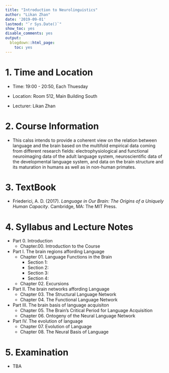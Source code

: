 ```yaml
---
title: "Introduction to Neurolinguistics"
author: "Likan Zhan"
date: '2019-09-01'
lastmod: "`r Sys.Date()`"
show_toc: yes
disable_comments: yes
output:
  blogdown::html_page:
    toc: yes
---
```


# 1. Time and Location

- Time: 19:00 - 20:50, Each Thuesday

- Location: Room 512, Main Building South

- Lecturer: Likan Zhan

# 2. Course Information

- This calss intends to provide a coherent view on the relation between language and the brain based on the multifold empirical data coming from different research fields: electrophysiological and functional neuroimaging data of the adult language system, neuroscientific data of the developmental language system, and data on the brain structure and its maturation in humans as well as in non-human primates.

# 3. TextBook

- Friederici, A. D. (2017). *Language in Our Brain: The Origins of a Uniquely Human Capacity*. Cambridge, MA: The MIT Press.

<!---
- Ahlsen, E. (2006). *Introduction to Neurolinguistics*. Amsterdam, The Netherlands: John Benjamins Publishing.
- Ingram, J. C. L. (2007). *Neurolinguistics: An Introduction to Spoken Language Processing and its Disorders*. Cambridge, UK: Cambridge University Press.
- Kemmerer, D. (2014). *Cognitive Neuroscience of Language*. New York, NY: Psychology Press.
- Schnelle, H. (2010). *Language in the Brain*. Cambirdge, UK: Cambridge University Press.
--->

# 4. Syllabus and Lecture Notes

- Part 0. Introduction
  - Chapter.00. Introduction to the Course [<i class="far fa-file-pdf"> \faFilePdf[regular] </i>](https://appendix.likan.info/Introduction-to-Neurolinguistics/CH_00.pdf)

- Part I. The brain regions affording Language
  - Chapter 01. Language Functions in the Brain
    - Section 1: [<i class="far fa-file-pdf"> \faFilePdf[regular] </i>](https://appendix.likan.info/Introduction-to-Neurolinguistics/CH_01_1.pdf)
    - Section 2: [<i class="far fa-file-pdf"> \faFilePdf[regular] </i>](https://appendix.likan.info/Introduction-to-Neurolinguistics/CH_01_2.pdf)
    - Section 3: [<i class="far fa-file-pdf"> \faFilePdf[regular] </i>](https://appendix.likan.info/Introduction-to-Neurolinguistics/CH_01_3.pdf)
    - Section 4: [<i class="far fa-file-pdf"> \faFilePdf[regular] </i>](https://appendix.likan.info/Introduction-to-Neurolinguistics/CH_01_4.pdf)

  - Chapter 02. Excursions

- Part II. The brain networks affording Language
  - Chapter 03. The Structural Language Network
  - Chapter 04. The Functional Language Network

- Part III. The brain basis of language acquisiton
  - Chapter 05. The Brain’s Critical Period for Language Acquisition
  - Chapter 06. Ontogeny of the Neural Language Network

- Part IV. The evolution of language
  - Chapter 07. Evolution of Language
  - Chapter 08. The Neural Basis of Language

# 5. Examination

- TBA
<!---
- Time and location: **08:00-09:50, July 13**, **Room 104, Teaching Building 4**;
- Structure of the exam: 65 multiple choices, selected from the *learning check* problems of chapters *1 - 13*; 2 essay questions, selected from the *odd-numbered problems* of chapters *9 - 13*.
--->